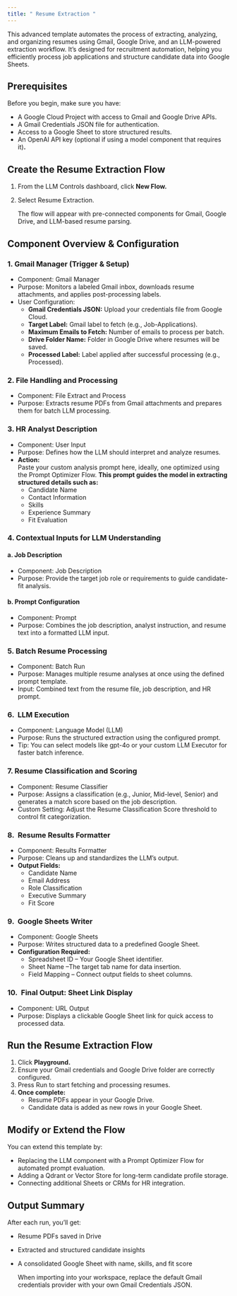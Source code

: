 ```yaml
---
title: " Resume Extraction "
---
```


This advanced template automates the process of extracting, analyzing, and organizing resumes using Gmail, Google Drive, and an LLM-powered extraction workflow. It’s designed for recruitment automation, helping you efficiently process job applications and structure candidate data into Google Sheets.

## **Prerequisites**

Before you begin, make sure you have:

- A Google Cloud Project with access to Gmail and Google Drive APIs.
- A Gmail Credentials JSON file for authentication.
- Access to a Google Sheet to store structured results.
- An OpenAI API key (optional if using a model component that requires it)**.**

## **Create the Resume Extraction Flow**

1. From the LLM Controls dashboard, click **New Flow.**
2. Select Resume Extraction.

   The flow will appear with pre-connected components for Gmail, Google Drive, and LLM-based resume parsing.

## **Component Overview & Configuration**

### **1. Gmail Manager (Trigger & Setup)**

- Component: Gmail Manager
- Purpose: Monitors a labeled Gmail inbox, downloads resume attachments, and applies post-processing labels.
- User Configuration:
  - **Gmail Credentials JSON:** Upload your credentials file from Google Cloud.
  - **Target Label:** Gmail label to fetch (e.g., Job-Applications).
  - **Maximum Emails to Fetch:** Number of emails to process per batch.
  - **Drive Folder Name:** Folder in Google Drive where resumes will be saved.
  - **Processed Label:** Label applied after successful processing (e.g., Processed).

### **2. File Handling and Processing**

- Component: File Extract and Process
- Purpose: Extracts resume PDFs from Gmail attachments and prepares them for batch LLM processing.

### **3. HR Analyst Description**

- Component: User Input
- Purpose: Defines how the LLM should interpret and analyze resumes.
- **Action:**\
  Paste your custom analysis prompt here, ideally, one optimized using the Prompt Optimizer Flow. **This prompt guides the model in extracting structured details such as:**
  - Candidate Name
  - Contact Information
  - Skills
  - Experience Summary
  - Fit Evaluation

### **4. Contextual Inputs for LLM Understanding**

#### **a. Job Description**

- Component: Job Description
- Purpose: Provide the target job role or requirements to guide candidate-fit analysis.

#### **b. Prompt Configuration**

- Component: Prompt
- Purpose: Combines the job description, analyst instruction, and resume text into a formatted LLM input.

### **5. Batch Resume Processing**

- Component: Batch Run
- Purpose: Manages multiple resume analyses at once using the defined prompt template.
- Input: Combined text from the resume file, job description, and HR prompt.

### **6.  LLM Execution**

- Component: Language Model (LLM)
- Purpose: Runs the structured extraction using the configured prompt.
- Tip: You can select models like gpt-4o or your custom LLM Executor for faster batch inference.

### **7. Resume Classification and Scoring**

- Component: Resume Classifier
- Purpose: Assigns a classification (e.g., Junior, Mid-level, Senior) and generates a match score based on the job description.
- Custom Setting: Adjust the Resume Classification Score threshold to control fit categorization.

### **8.  Resume Results Formatter**

- Component: Results Formatter
- Purpose: Cleans up and standardizes the LLM’s output.
- **Output Fields:**
  - Candidate Name
  - Email Address
  - Role Classification
  - Executive Summary
  - Fit Score

### **9.  Google Sheets Writer**

- Component: Google Sheets
- Purpose: Writes structured data to a predefined Google Sheet.
- **Configuration Required:**
  - Spreadsheet ID – Your Google Sheet identifier.
  - Sheet Name –The target tab name for data insertion.
  - Field Mapping – Connect output fields to sheet columns.

### **10.  Final Output: Sheet Link Display**

- Component: URL Output
- Purpose: Displays a clickable Google Sheet link for quick access to processed data.

## **Run the Resume Extraction Flow**

1. Click **Playground.**
2. Ensure your Gmail credentials and Google Drive folder are correctly configured.
3. Press Run to start fetching and processing resumes.
4. **Once complete:**
   - Resume PDFs appear in your Google Drive.
   - Candidate data is added as new rows in your Google Sheet.

## **Modify or Extend the Flow**

You can extend this template by:

- Replacing the LLM component with a Prompt Optimizer Flow for automated prompt evaluation.
- Adding a Qdrant or Vector Store for long-term candidate profile storage.
- Connecting additional Sheets or CRMs for HR integration.

## **Output Summary**

After each run, you’ll get:

- Resume PDFs saved in Drive
- Extracted and structured candidate insights
- A consolidated Google Sheet with name, skills, and fit score

  <Note>
    When importing into your workspace, replace the default Gmail credentials provider with your own Gmail Credentials JSON.
  </Note>